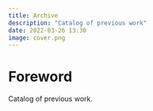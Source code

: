 ```yaml
---
title: Archive
description: "Catalog of previous work"
date: 2022-03-26 13:30
image: cover.png
---
```


# Foreword

Catalog of previous work.
